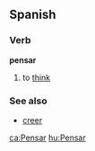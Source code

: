 ==Spanish==
===Verb===
'''pensar'''

# to [[think]]

===See also===
*[[creer]]

[[ca:Pensar]]
[[hu:Pensar]]